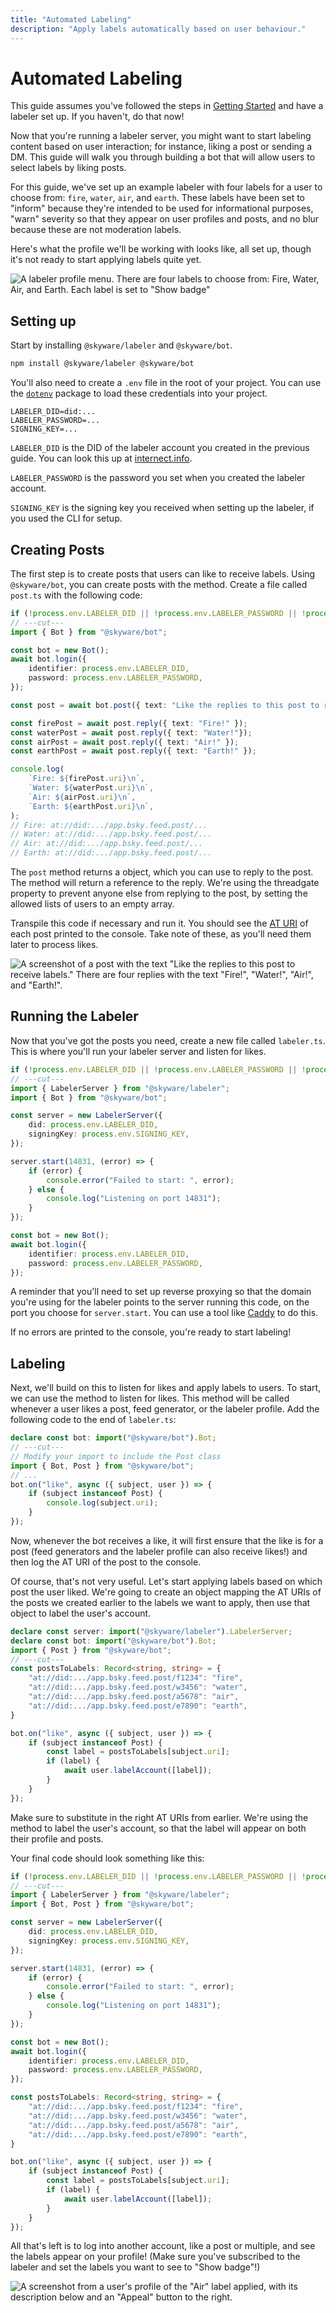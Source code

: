 ```yaml
---
title: "Automated Labeling"
description: "Apply labels automatically based on user behaviour."
---
```


# Automated Labeling

This guide assumes you've followed the steps in [Getting Started](/guides/labeler/introduction/getting-started) and have a labeler set up. If you haven't, do that now!

Now that you're running a labeler server, you might want to start labeling content based on user interaction; for instance, liking a post or sending a DM. This guide will walk you through building a bot that will allow users to select labels by liking posts.

For this guide, we've set up an example labeler with four labels for a user to choose from: `fire`, `water`, `air`, and `earth`. These labels have been set to "inform" because they're intended to be used for informational purposes, "warn" severity so that they appear on user profiles and posts, and no blur because these are not moderation labels.

Here's what the profile we'll be working with looks like, all set up, though it's not ready to start applying labels quite yet.

![A labeler profile menu. There are four labels to choose from: Fire, Water, Air, and Earth. Each label is set to "Show badge"](/img/automated-labeling/labeler-profile.png)

## Setting up

Start by installing `@skyware/labeler` and `@skyware/bot`.

```sh
npm install @skyware/labeler @skyware/bot
```

You'll also need to create a `.env` file in the root of your project. You can use the [`dotenv`](https://www.npmjs.com/package/dotenv) package to load these credentials into your project.

```
LABELER_DID=did:...
LABELER_PASSWORD=...
SIGNING_KEY=...
```

`LABELER_DID` is the DID of the labeler account you created in the previous guide. You can look this up at [internect.info](https://internect.info).

`LABELER_PASSWORD` is the password you set when you created the labeler account.

`SIGNING_KEY` is the signing key you received when setting up the labeler, if you used the CLI for setup.

## Creating Posts

The first step is to create posts that users can like to receive labels. Using `@skyware/bot`, you can create posts with the <Reference to="/docs/bot/classes/Bot#post" type="Method" /> method. Create a file called `post.ts` with the following code:

```ts twoslash
if (!process.env.LABELER_DID || !process.env.LABELER_PASSWORD || !process.env.SIGNING_KEY) throw "";
// ---cut---
import { Bot } from "@skyware/bot";

const bot = new Bot();
await bot.login({
	identifier: process.env.LABELER_DID,
	password: process.env.LABELER_PASSWORD,
});

const post = await bot.post({ text: "Like the replies to this post to receive labels.", threadgate: { allowLists: [] } });

const firePost = await post.reply({ text: "Fire!" });
const waterPost = await post.reply({ text: "Water!"});
const airPost = await post.reply({ text: "Air!" });
const earthPost = await post.reply({ text: "Earth!" });

console.log(
	`Fire: ${firePost.uri}\n`,
	`Water: ${waterPost.uri}\n`,
	`Air: ${airPost.uri}\n`,
	`Earth: ${earthPost.uri}\n`,
);
// Fire: at://did:.../app.bsky.feed.post/...
// Water: at://did:.../app.bsky.feed.post/...
// Air: at://did:.../app.bsky.feed.post/...
// Earth: at://did:.../app.bsky.feed.post/...
```

The `post` method returns a <Reference to="/docs/bot/classes/PostReference" /> object, which you can use to reply to the post. The <Reference to="/docs/bot/classes/PostReference#reply" type="Method" /> method will return a reference to the reply. We're using the <Reference to="/docs/bot/types/PostPayload#threadgate" type="Property">threadgate</Reference> property to prevent anyone else from replying to the post, by setting the allowed lists of users to an empty array.

Transpile this code if necessary and run it. You should see the [AT URI](/guides/bot/glossary#at-uri) of each post printed to the console. Take note of these, as you'll need them later to process likes.

![A screenshot of a post with the text "Like the replies to this post to receive labels." There are four replies with the text "Fire!", "Water!", "Air!", and "Earth!".](/img/automated-labeling/post-replies.png)

## Running the Labeler

Now that you've got the posts you need, create a new file called `labeler.ts`. This is where you'll run your labeler server and listen for likes.

```ts twoslash
if (!process.env.LABELER_DID || !process.env.LABELER_PASSWORD || !process.env.SIGNING_KEY) throw "";
// ---cut---
import { LabelerServer } from "@skyware/labeler";
import { Bot } from "@skyware/bot";

const server = new LabelerServer({
	did: process.env.LABELER_DID,
	signingKey: process.env.SIGNING_KEY,
});

server.start(14831, (error) => {
	if (error) {
		console.error("Failed to start: ", error);
	} else {
		console.log("Listening on port 14831");
	}
});

const bot = new Bot();
await bot.login({
	identifier: process.env.LABELER_DID,
	password: process.env.LABELER_PASSWORD,
});
```

A reminder that you'll need to set up reverse proxying so that the domain you're using for the labeler points to the server running this code, on the port you choose for `server.start`. You can use a tool like [Caddy](https://caddyserver.com/docs/quick-starts/reverse-proxy#https-from-client-to-proxy) to do this.

If no errors are printed to the console, you're ready to start labeling!

## Labeling

Next, we'll build on this to listen for likes and apply labels to users. To start, we can use the <Reference to="/docs/bot/classes/Bot#on" type="Method" /> method to listen for likes. This method will be called whenever a user likes a post, feed generator, or the labeler profile. Add the following code to the end of `labeler.ts`:

```ts twoslash
declare const bot: import("@skyware/bot").Bot;
// ---cut---
// Modify your import to include the Post class
import { Bot, Post } from "@skyware/bot";
// ...
bot.on("like", async ({ subject, user }) => {
	if (subject instanceof Post) {
		console.log(subject.uri);
	}
});
```

Now, whenever the bot receives a like, it will first ensure that the like is for a post (feed generators and the labeler profile can also receive likes!) and then log the AT URI of the post to the console.

Of course, that's not very useful. Let's start applying labels based on which post the user liked. We're going to create an object mapping the AT URIs of the posts we created earlier to the labels we want to apply, then use that object to label the user's account.

```ts twoslash
declare const server: import("@skyware/labeler").LabelerServer;
declare const bot: import("@skyware/bot").Bot;
import { Post } from "@skyware/bot";
// ---cut---
const postsToLabels: Record<string, string> = {
    "at://did:.../app.bsky.feed.post/f1234": "fire",
    "at://did:.../app.bsky.feed.post/w3456": "water",
    "at://did:.../app.bsky.feed.post/a5678": "air",
    "at://did:.../app.bsky.feed.post/e7890": "earth",
}

bot.on("like", async ({ subject, user }) => {
	if (subject instanceof Post) {
		const label = postsToLabels[subject.uri];
		if (label) {
			await user.labelAccount([label]);
		}
	}
});
```

Make sure to substitute in the right AT URIs from earlier. We're using the <Reference to="/docs/bot/classes/Profile#labelAccount" type="Method" /> method to label the user's account, so that the label will appear on both their profile and posts.

Your final code should look something like this:

```ts twoslash
if (!process.env.LABELER_DID || !process.env.LABELER_PASSWORD || !process.env.SIGNING_KEY) throw "";
// ---cut---
import { LabelerServer } from "@skyware/labeler";
import { Bot, Post } from "@skyware/bot";

const server = new LabelerServer({
    did: process.env.LABELER_DID,
    signingKey: process.env.SIGNING_KEY,
});

server.start(14831, (error) => {
    if (error) {
        console.error("Failed to start: ", error);
    } else {
        console.log("Listening on port 14831");
    }
});

const bot = new Bot();
await bot.login({
    identifier: process.env.LABELER_DID,
    password: process.env.LABELER_PASSWORD,
});

const postsToLabels: Record<string, string> = {
    "at://did:.../app.bsky.feed.post/f1234": "fire",
    "at://did:.../app.bsky.feed.post/w3456": "water",
    "at://did:.../app.bsky.feed.post/a5678": "air",
    "at://did:.../app.bsky.feed.post/e7890": "earth",
}

bot.on("like", async ({ subject, user }) => {
    if (subject instanceof Post) {
        const label = postsToLabels[subject.uri];
        if (label) {
            await user.labelAccount([label]);
        }
    }
});
```

All that's left is to log into another account, like a post or multiple, and see the labels appear on your profile! (Make sure you've subscribed to the labeler and set the labels you want to see to "Show badge"!)

![A screenshot from a user's profile of the "Air" label applied, with its description below and an "Appeal" button to the right.](/img/automated-labeling/applied-label.png)
